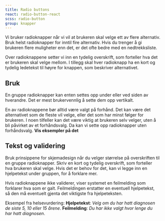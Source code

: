 ```yaml
---
title: Radio buttons
react: radio-button-react
scss: radio-button
group: knapper
---
```



<Ingress>
    Vi bruker radioknapper når vi vil at brukeren skal velge ett av flere alternativ. Bruk helst radioknapper for inntil
    fire alternativ. Hvis du trenger å gi brukeren flere muligheter enn det, er det ofte bedre med en nedtrekksliste.
</Ingress>
<ComponentExample
    component={Example}
    knobs={{
        boolProps: ["Kompakt", "Inline", "Med feil", "Invertert"],
        choiceProps: [
            {
                name: "Variant",
                values: ["small", "medium", "large"],
                defaultValue: 1,
            },
        ],
    }}
/>

Over radioknappene setter vi inn en tydelig overskrift, som forteller hva det er brukeren skal velge mellom. I tillegg skal hver radioknapp ha en kort og tydelig ledetekst til høyre for knappen, som beskriver alternativet.

## Bruk

En gruppe radioknapper kan enten settes opp under eller ved siden av hverandre. Det er mest brukervennlig å sette dem opp vertikalt.

En av radioknappene bør alltid være valgt på forhånd. Det kan være det alternativet som de fleste vil velge, eller det som har minst følger for brukeren. I noen tilfeller kan det være viktig at brukeren selv velger, uten å bli påvirket av et forhåndsvalg. Da kan vi sette opp radioknapper uten forhåndsvalg. **Vis eksempler på det**

## Tekst og validering

Bruk prinsippene for skjemadesign når du velger størrelse på overskriften til en gruppe radioknapper. Skriv en kort og tydelig overskrift, som forteller hva brukeren skal velge. Hvis det er behov for det, kan vi legge inn en hjelpetekst under gruppen, for å forklare mer.

Hvis radioknappene ikke validerer, viser systemet en feilmelding som forklarer hva som er galt. Feilmeldingen erstatter en eventuell hjelpetekst, så den må eventuelt gjenta det viktigste fra hjelpeteksten.

Eksempel fra helsevurdering:
**Hjelpetekst**: _Velg om du har hatt diagnosen de siste 5, 10 eller 15 årene_. **Feilmelding**: _Du har ikke valgt hvor lenge du har hatt diagnosen_.
